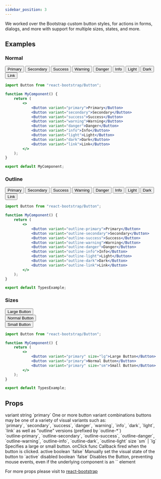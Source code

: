 ```yaml
---
sidebar_position: 3
---
```


We worked over the Bootstrap custom button styles, for actions in forms, dialogs, and more with support for multiple sizes, states, and more.



## Examples
### Normal

<CodePreview>
    <div className="d-flex gap-2">
        <Button variant="primary">Primary</Button>
        <Button variant="secondary">Secondary</Button>
        <Button variant="success">Success</Button>
        <Button variant="warning">Warning</Button>
        <Button variant="danger">Danger</Button>
        <Button variant="info">Info</Button>
        <Button variant="light">Light</Button>
        <Button variant="dark">Dark</Button>
        <Button variant="link">Link</Button>
    </div>
    
</CodePreview>

```jsx title="Buttons"
import Button from "react-bootstrap/Button";

function MyComponent() {
    return (
        <>
            <Button variant="primary">Primary</Button>
            <Button variant="secondary">Secondary</Button>
            <Button variant="success">Success</Button>
            <Button variant="warning">Warning</Button>
            <Button variant="danger">Danger</Button>
            <Button variant="info">Info</Button>
            <Button variant="light">Light</Button>
            <Button variant="dark">Dark</Button>
            <Button variant="link">Link</Button>
        </>
    );
}

export default MyComponent;
```

### Outline

<CodePreview>
    <div className="d-flex gap-2">
        <Button variant="outline-primary">Primary</Button>
        <Button variant="outline-secondary">Secondary</Button>
        <Button variant="outline-success">Success</Button>
        <Button variant="outline-warning">Warning</Button>
        <Button variant="outline-danger">Danger</Button>
        <Button variant="outline-info">Info</Button>
        <Button variant="outline-light">Light</Button>
        <Button variant="outline-dark">Dark</Button>
        <Button variant="outline-link">Link</Button>
    </div>
    
</CodePreview>

```jsx title="Buttons"
import Button from "react-bootstrap/Button";

function MyComponent() {
    return (
        <>
            <Button variant="outline-primary">Primary</Button>
            <Button variant="outline-secondary">Secondary</Button>
            <Button variant="outline-success">Success</Button>
            <Button variant="outline-warning">Warning</Button>
            <Button variant="outline-danger">Danger</Button>
            <Button variant="outline-info">Info</Button>
            <Button variant="outline-light">Light</Button>
            <Button variant="outline-dark">Dark</Button>
            <Button variant="outline-link">Link</Button>
        </>
    );
}

export default TypesExample;
```

### Sizes

<CodePreview>
    <div className="mb-2">
        <Button variant="primary" size="lg">Large Button</Button>
    </div>
    <div className="mb-2">
        <Button variant="primary">Normal Button</Button>
    </div>
    <div className="mb-2">
        <Button variant="primary" size="sm">Small Button</Button>
    </div>
    
</CodePreview>

```jsx title="Buttons"
import Button from "react-bootstrap/Button";

function MyComponent() {
    return (
        <>
            <Button variant="primary" size="lg">Large Button</Button>
            <Button variant="primary">Normal Button</Button>
            <Button variant="primary" size="sm">Small Button</Button>
        </>
    );
}

export default TypesExample;
```

## Props

<FeatureTable>
    <tr>
        <td>variant</td>
        <td>string</td>
        <td>`primary`</td>
        <td>One or more button variant combinations buttons may be one of a variety of visual variants such as: <br />
        `primary`, `secondary`, `success`, `danger`, `warning`, `info`, `dark`, `light`, `link` 
        as well as "outline" versions (prefixed by `outline-*`) <br /> `outline-primary`, `outline-secondary`, `outline-success`, `outline-danger`, `outline-warning`, `outline-info`, `outline-dark`, `outline-light`</td>
    </tr>
    <tr>
        <td>size</td>
        <td>`sm` | `lg`</td>
        <td></td>
        <td>Specifies a large or small button.</td>
    </tr> 
    <tr>
        <td>onClick</td>
        <td>func</td>
        <td></td>
        <td>Callback fired when the button is clicked.</td>
    </tr>
    <tr>
        <td>active</td>
        <td>boolean</td>
        <td>`false`</td>
        <td>Manually set the visual state of the button to `active`</td>
    </tr>
    <tr>
        <td>disabled</td>
        <td>boolean</td>
        <td>`false`</td>
        <td>Disables the Button, preventing mouse events, even if the underlying component is an `<a>` element</td>
    </tr>
</FeatureTable>

For more props please visit to <a href="https://react-bootstrap.netlify.app/docs/components/buttons/#button" target="_blank">react-bootstrap</a>
